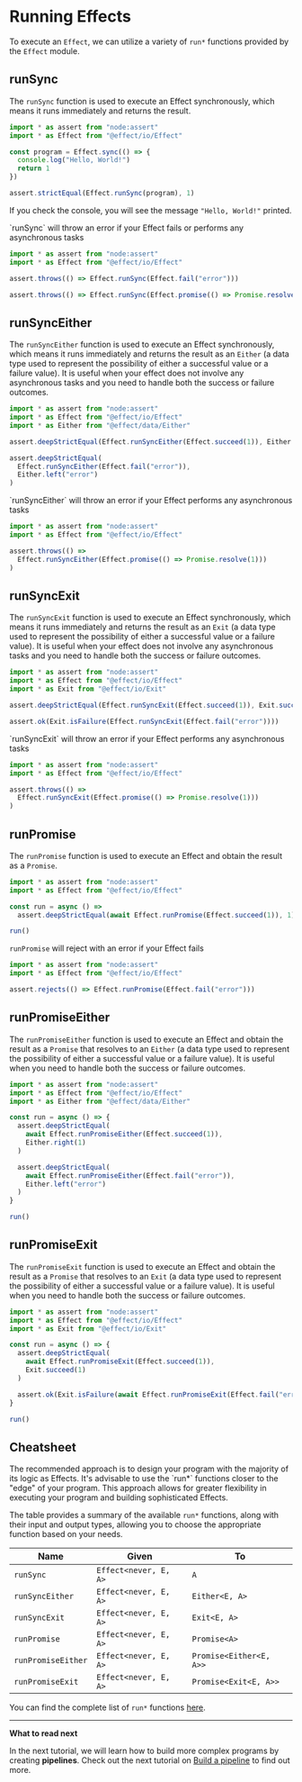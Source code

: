
# Running Effects

To execute an `Effect`, we can utilize a variety of `run*` functions provided by the `Effect` module.

## runSync

The `runSync` function is used to execute an Effect synchronously, which means it runs immediately and returns the result.

```ts
import * as assert from "node:assert"
import * as Effect from "@effect/io/Effect"

const program = Effect.sync(() => {
  console.log("Hello, World!")
  return 1
})

assert.strictEqual(Effect.runSync(program), 1)
```

If you check the console, you will see the message `"Hello, World!"` printed.

<Warning>
  `runSync` will throw an error if your Effect fails or performs any
  asynchronous tasks
</Warning>

```ts
import * as assert from "node:assert"
import * as Effect from "@effect/io/Effect"

assert.throws(() => Effect.runSync(Effect.fail("error")))

assert.throws(() => Effect.runSync(Effect.promise(() => Promise.resolve(1))))
```

## runSyncEither

The `runSyncEither` function is used to execute an Effect synchronously, which means it runs immediately and returns the result as an `Either`
(a data type used to represent the possibility of either a successful value or a failure value).
It is useful when your effect does not involve any asynchronous tasks and you need to handle both the success or failure outcomes.

```ts
import * as assert from "node:assert"
import * as Effect from "@effect/io/Effect"
import * as Either from "@effect/data/Either"

assert.deepStrictEqual(Effect.runSyncEither(Effect.succeed(1)), Either.right(1))

assert.deepStrictEqual(
  Effect.runSyncEither(Effect.fail("error")),
  Either.left("error")
)
```

<Warning>
  `runSyncEither` will throw an error if your Effect performs any asynchronous
  tasks
</Warning>

```ts
import * as assert from "node:assert"
import * as Effect from "@effect/io/Effect"

assert.throws(() =>
  Effect.runSyncEither(Effect.promise(() => Promise.resolve(1)))
)
```

## runSyncExit

The `runSyncExit` function is used to execute an Effect synchronously, which means it runs immediately and returns the result as an `Exit`
(a data type used to represent the possibility of either a successful value or a failure value).
It is useful when your effect does not involve any asynchronous tasks and you need to handle both the success or failure outcomes.

```ts
import * as assert from "node:assert"
import * as Effect from "@effect/io/Effect"
import * as Exit from "@effect/io/Exit"

assert.deepStrictEqual(Effect.runSyncExit(Effect.succeed(1)), Exit.succeed(1))

assert.ok(Exit.isFailure(Effect.runSyncExit(Effect.fail("error"))))
```

<Warning>
  `runSyncExit` will throw an error if your Effect performs any asynchronous
  tasks
</Warning>

```ts
import * as assert from "node:assert"
import * as Effect from "@effect/io/Effect"

assert.throws(() =>
  Effect.runSyncExit(Effect.promise(() => Promise.resolve(1)))
)
```

## runPromise

The `runPromise` function is used to execute an Effect and obtain the result as a `Promise`.

```ts
import * as assert from "node:assert"
import * as Effect from "@effect/io/Effect"

const run = async () =>
  assert.deepStrictEqual(await Effect.runPromise(Effect.succeed(1)), 1)

run()
```

<Warning>`runPromise` will reject with an error if your Effect fails</Warning>

```ts
import * as assert from "node:assert"
import * as Effect from "@effect/io/Effect"

assert.rejects(() => Effect.runPromise(Effect.fail("error")))
```

## runPromiseEither

The `runPromiseEither` function is used to execute an Effect and obtain the result as a `Promise` that resolves to an `Either`
(a data type used to represent the possibility of either a successful value or a failure value).
It is useful when you need to handle both the success or failure outcomes.

```ts
import * as assert from "node:assert"
import * as Effect from "@effect/io/Effect"
import * as Either from "@effect/data/Either"

const run = async () => {
  assert.deepStrictEqual(
    await Effect.runPromiseEither(Effect.succeed(1)),
    Either.right(1)
  )

  assert.deepStrictEqual(
    await Effect.runPromiseEither(Effect.fail("error")),
    Either.left("error")
  )
}

run()
```

## runPromiseExit

The `runPromiseExit` function is used to execute an Effect and obtain the result as a `Promise` that resolves to an `Exit`
(a data type used to represent the possibility of either a successful value or a failure value).
It is useful when you need to handle both the success or failure outcomes.

```ts
import * as assert from "node:assert"
import * as Effect from "@effect/io/Effect"
import * as Exit from "@effect/io/Exit"

const run = async () => {
  assert.deepStrictEqual(
    await Effect.runPromiseExit(Effect.succeed(1)),
    Exit.succeed(1)
  )

  assert.ok(Exit.isFailure(await Effect.runPromiseExit(Effect.fail("error"))))
}

run()
```

## Cheatsheet

<Design>
  The recommended approach is to design your program with the majority of its
  logic as Effects. It's advisable to use the `run*` functions closer to the
  "edge" of your program. This approach allows for greater flexibility in
  executing your program and building sophisticated Effects.
</Design>

The table provides a summary of the available `run*` functions, along with their input and output types, allowing you to choose the appropriate function based on your needs.

| **Name**           | **Given**             | **To**                  |
| ------------------ | --------------------- | ----------------------- |
| `runSync`          | `Effect<never, E, A>` | `A`                     |
| `runSyncEither`    | `Effect<never, E, A>` | `Either<E, A>`          |
| `runSyncExit`      | `Effect<never, E, A>` | `Exit<E, A>`            |
| `runPromise`       | `Effect<never, E, A>` | `Promise<A>`            |
| `runPromiseEither` | `Effect<never, E, A>` | `Promise<Either<E, A>>` |
| `runPromiseExit`   | `Effect<never, E, A>` | `Promise<Exit<E, A>>`   |

You can find the complete list of `run*` functions [here](https://effect-ts.github.io/io/modules/Effect.ts.html#execution).

---

**What to read next**

In the next tutorial, we will learn how to build more complex programs by creating **pipelines**.
Check out the next tutorial on [Build a pipeline](pipeline) to find out more.

